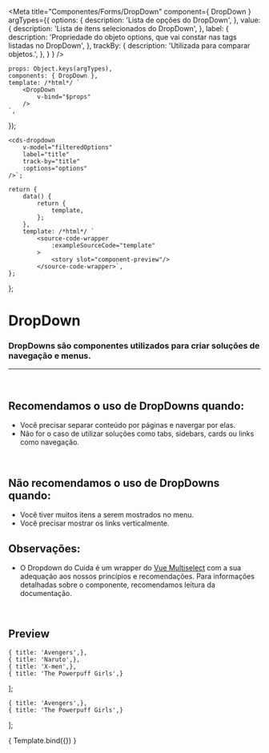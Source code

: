 
<Meta
	title="Componentes/Forms/DropDown"
	component={ DropDown }
	argTypes={{
		options: {
			description: 'Lista de opções do DropDown',
		},
		value: {
			description: 'Lista de itens selecionados do DropDown',
		},
		label: {
			description: 'Propriedade do objeto options, que vai constar nas tags listadas no DropDown',
		},
		trackBy: {
			description: 'Utilizada para comparar objetos.',
		},
	}
}
/>

	props: Object.keys(argTypes),
	components: { DropDown },
	template: /*html*/ `
		<DropDown
			v-bind="$props" 
		/>
	`,
});

	<cds-dropdown
		v-model="filteredOptions"
		label="title"
		track-by="title"
		:options="options"
	/>`;

	return {
		data() {
			return {
				template,
			};
		},
		template: /*html*/ `
			<source-code-wrapper
				:exampleSourceCode="template"
			>
				<story slot="component-preview"/>
			</source-code-wrapper>`,
	};
};

# DropDown

### DropDowns são componentes utilizados para criar soluções de navegação e menus.
---
<br />

## Recomendamos o uso de DropDowns quando:
- Você precisar separar conteúdo por páginas e navergar por elas.
- Não for o caso de utilizar soluções como tabs, sidebars, cards ou links como navegação.

<br />

## Não recomendamos o uso de DropDowns quando:
- Você tiver muitos itens a serem mostrados no menu.
- Você precisar mostrar os links verticalmente.

## Observações:
- O Dropdown do Cuida é um wrapper do <a href="https://vue-multiselect.js.org/">Vue Multiselect</a>
com a sua adequação aos nossos princípios e recomendações. Para informações detalhadas sobre o componente, recomendamos
leitura da documentação.

<br />

## Preview

	{ title: 'Avengers',},
	{ title: 'Naruto',},
	{ title: 'X-men',},
	{ title: 'The Powerpuff Girls',}
];

	{ title: 'Avengers',},
	{ title: 'The Powerpuff Girls',}
];

<Canvas>
	<Story
		name="DropDown"
		decorators={[docsDecorator]}
		args={{
			options,
			value,
			label: 'title',
			trackBy: 'title',
		}}
	>
		{ Template.bind({}) }
	</Story>
</Canvas>

<ArgsTable story="DropDown" />